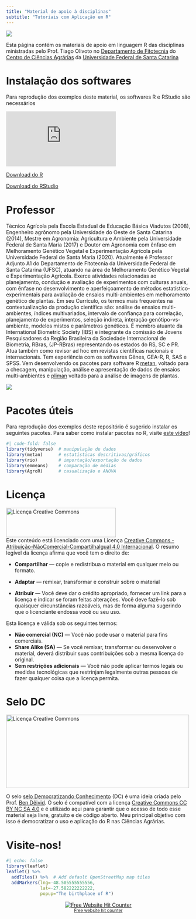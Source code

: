 ```yaml
---
title: "Material de apoio à disciplinas"
subtitle: "Tutoriais com Aplicação em R"
---
```


![](figs/logos.png)

Esta página contém os materiais de apoio em linguagem R das disciplinas ministradas pelo Prof. Tiago Olivoto no [Departamento de Fitotecnia](https://fit.ufsc.br/) do [Centro de Ciências Agrárias](https://cca.ufsc.br/) da [Universidade Federal de Santa Catarina](https://ufsc.br/)

# Instalação dos softwares

Para reprodução dos exemplos deste material, os softwares R e RStudio são necessários

```{=html}

<div class="video-container">
  
<iframe src="https://www.youtube.com/embed/e89kyYJgWqc" title="YouTube video player" frameborder="0" allow="accelerometer; autoplay; clipboard-write; encrypted-media; gyroscope; picture-in-picture" allowfullscreen>

</iframe>

</div>
```
<a class="btn btn-success" href="https://cran.r-project.org/bin/windows/base/" target="_blank"><i class="fa fa-save"></i> Download do R</a>

<a class="btn btn-success" href="https://www.rstudio.com/products/rstudio/download/" target="_blank"><i class="fa fa-save"></i> Download do RStudio</a>

# Professor

::: callout-note
Técnico Agrícola pela Escola Estadual de Educação Básica Viadutos (2008), Engenheiro agrônomo pela Universidade do Oeste de Santa Catarina (2014), Mestre em Agronomia: Agricultura e Ambiente pela Universidade Federal de Santa Maria (2017) e Doutor em Agronomia com ênfase em Melhoramento Genético Vegetal e Experimentação Agrícola pela Universidade Federal de Santa Maria (2020). Atualmente é Professor Adjunto A1 do Departamento de Fitotecnia da Universidade Federal de Santa Catarina (UFSC), atuando na área de Melhoramento Genético Vegetal e Experimentação Agrícola. Exerce atividades relacionadas ao planejamento, condução e avaliação de experimentos com culturas anuais, com ênfase no desenvolvimento e aperfeiçoamento de métodos estatístico-experimentais para avaliação de ensaios multi-ambientes em melhoramento genético de plantas. Em seu Currículo, os termos mais frequentes na contextualização da produção científica são: análise de ensaios multi-ambientes, índices multivariados, intervalo de confiança para correlação, planejamento de experimentos, seleção indireta, interação genótipo-vs-ambiente, modelos mistos e parâmetros genéticos. É membro atuante da International Biometric Society (IBS) e integrante da comissão de Jovens Pesquisadores da Região Brasileira da Sociedade Internacional de Biometria, RBras, (JP-RBras) representando os estados do RS, SC e PR. Atua também como revisor ad hoc em revistas científicas nacionais e internacionais. Tem experiência com os softwares Gênes, GEA-R, R, SAS e SPSS. Vem desenvolvendo os pacotes para software R [metan](https://tiagoolivoto.github.io/metan/), voltado para a checagem, manipulação, análise e apresentação de dados de ensaios multi-ambientes e [pliman](https://tiagoolivoto.github.io/pliman/) voltado para a análise de imagens de plantas.
:::

[![](figs/site.png)](https://olivoto.netlify.app/)

# Pacotes úteis

Para reprodução dos exemplos deste repositório é sugerido instalar os seguintes pacotes. Para saber como instalar pacotes no R, visite [este vídeo](https://www.youtube.com/watch?v=8B8QDZnDhtY)!

```r
#| code-fold: false
library(tidyverse)  # manipulação de dados
library(metan)      # estatísticas descritivas/gráficos
library(rio)        # importação/exportação de dados
library(emmeans)    # comparação de médias
library(AgroR)      # casualização e ANOVA

```


# Licença

<a rel="license" href="http://creativecommons.org/licenses/by-nc-sa/4.0/" target="_blank" rel="noopener"><img src="https://raw.githubusercontent.com/TiagoOlivoto/tiagoolivoto/master/static/img/gemsr/license.jpg" alt="Licença Creative Commons" style="border-width:0" width="300" height="80"/></a><br />Este conteúdo está licenciado com uma Licença <a rel="license" href="http://creativecommons.org/licenses/by-nc-sa/4.0/">Creative Commons - Atribuição-NãoComercial-CompartilhaIgual 4.0 Internacional</a>. O resumo legível da licença afirma que você tem o direito de:

-   **Compartilhar** --- copie e redistribua o material em qualquer meio ou formato.

-   **Adaptar** --- remixar, transformar e construir sobre o material

-   **Atribuir** --- Você deve dar o crédito apropriado, fornecer um link para a licença e indicar se foram feitas alterações. Você deve fazê-lo sob quaisquer circunstâncias razoáveis, mas de forma alguma sugerindo que o licenciante endossa você ou seu uso.

Esta licença e válida sob os seguintes termos:

-   **Não comercial (NC)** --- Você não pode usar o material para fins comerciais.
-   **Share Alike (SA)** --- Se você remixar, transformar ou desenvolver o material, deverá distribuir suas contribuições sob a mesma licença do original.
-   **Sem restrições adicionais** --- Você não pode aplicar termos legais ou medidas tecnológicas que restrinjam legalmente outras pessoas de fazer qualquer coisa que a licença permita.

# Selo DC

<a rel="license" href="https://bendeivide.github.io/dc/" target="_blank" rel="noopener"><img src="https://github.com/bendeivide/dc/raw/main/SeloDC-preto2.png" alt="Licença Creative Commons" style="border-width:0" width="500" height="200"/></a>

O selo [selo Democratizando Conhecimento](https://bendeivide.github.io/dc/) (DC) é uma ideia criada pelo Prof. [Ben Dêivid](https://bendeivide.github.io/). O selo é compatível com a licença [Creative Commons CC BY NC SA 4.0](http://creativecommons.org/licenses/by-nc-sa/4.0/) e é utilizado aqui para garantir que o acesso de todo esse material seja livre, gratuíto e de código aberto. Meu principal objetivo com isso é democratizar o uso e aplicação do R nas Ciências Agrárias.

# Visite-nos!

```r
#| echo: false
library(leaflet)
leaflet() %>%
  addTiles() %>%  # Add default OpenStreetMap map tiles
  addMarkers(lng=-48.505555555556,
             lat=-27.582222222222,
             popup="The birthplace of R")

```

```{=html}
<div align='center'><a href='https://www.free-website-hit-counter.com'><img src='https://www.free-website-hit-counter.com/c.php?d=9&id=138602&s=2' border='0' alt='Free Website Hit Counter'></a><br / ><small><a href='https://www.free-website-hit-counter.com' title="Free Website Hit Counter">Free website hit counter</a></small></div>
```
